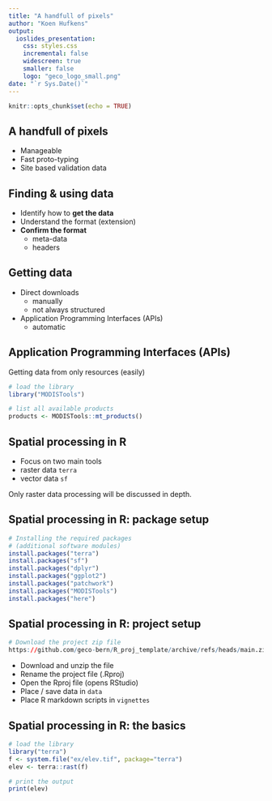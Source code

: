 ```yaml
---
title: "A handfull of pixels"
author: "Koen Hufkens"
output: 
  ioslides_presentation:
    css: styles.css
    incremental: false
    widescreen: true
    smaller: false
    logo: "geco_logo_small.png"
date: "`r Sys.Date()`"
---
```


```r
knitr::opts_chunk$set(echo = TRUE)
```

## A handfull of pixels

- Manageable
- Fast proto-typing
- Site based validation data

## Finding & using data {.emphasized}

- Identify how to **get the data**
- Understand the format (extension)
- **Confirm the format**
  - meta-data
  - headers

## Getting data {.emphasized}

- Direct downloads
  - manually
  - not always structured
- Application Programming Interfaces (APIs)
  - automatic

## Application Programming Interfaces (APIs) {.emphasized}

Getting data from only resources (easily)

```r
# load the library
library("MODISTools")

# list all available products
products <- MODISTools::mt_products()
```

## Spatial processing in R {.emphasized}

- Focus on two main tools
- raster data `terra`
- vector data `sf`

Only raster data processing will be discussed in depth.

## Spatial processing in R: package setup {.emphasized}

```r
# Installing the required packages
# (additional software modules)
install.packages("terra")
install.packages("sf")
install.packages("dplyr")
install.packages("ggplot2")
install.packages("patchwork")
install.packages("MODISTools")
install.packages("here")
```

## Spatial processing in R: project setup {.emphasized}

```r
# Download the project zip file
https://github.com/geco-bern/R_proj_template/archive/refs/heads/main.zip
```

- Download and unzip the file
- Rename the project file (.Rproj)
- Open the Rproj file (opens RStudio)
- Place / save data in `data`
- Place R markdown scripts in `vignettes`

## Spatial processing in R: the basics

```r
# load the library
library("terra")
f <- system.file("ex/elev.tif", package="terra")
elev <- terra::rast(f)

# print the output
print(elev)
```